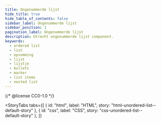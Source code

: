 ```yaml
---
title: Ongenummerde lijst
hide_title: true
hide_table_of_contents: false
sidebar_label: Ongenummerde lijst
sidebar_position: 1
pagination_label: Ongenummerde lijst
description: Utrecht ongenummerde lijst component.
keywords:
  - ordered list
  - list
  - opsomming
  - lijst
  - lijstje
  - bullets
  - marker
  - list items
  - nested list
---
```


{/* @license CC0-1.0 */}


<Markdown headingLevel={1}>
  <IntroText />
</Markdown>

<StoryTabs
  tabs={[
    { id: "html", label: "HTML", story: "html-unordered-list--default-story" },
    { id: "css", label: "CSS", story: "css-unordered-list--default-story" },
  ]}
></StoryTabs>
